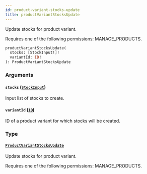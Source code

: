 ```yaml
---
id: product-variant-stocks-update
title: productVariantStocksUpdate
---
```


Update stocks for product variant.

Requires one of the following permissions: MANAGE_PRODUCTS.

```graphql
productVariantStocksUpdate(
  stocks: [StockInput!]!
  variantId: ID!
): ProductVariantStocksUpdate
```

### Arguments

#### `stocks` ([`StockInput`](../../../developer/api-reference/inputs/stock-input))

Input list of stocks to create.

#### `variantId` ([`ID`](../../../developer/api-reference/scalars/id))

ID of a product variant for which stocks will be created.

### Type

#### [`ProductVariantStocksUpdate`](../../../developer/api-reference/objects/product-variant-stocks-update)

Update stocks for product variant.

Requires one of the following permissions: MANAGE_PRODUCTS.
